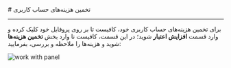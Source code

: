 

<Layout>
<Head>
<title>مستندات تخمین هزینه‌های حساب - لیارا</title>
<meta property="og:title" content="مستندات خدمات رایانش ابری لیارا" />
<meta property="og:description" content="مستندات مربوط به نحوه تخمین هزینه‌های حساب در پنل کاربری لیارا"  />
</Head>
# تخمین هزینه‌های حساب کاربری
<hr className="mb-2" />


برای تخمین هزینه‌های حساب کاربری خود، کافیست تا بر روی پروفایل خود کلیک کرده و وارد قسمت
**افزایش اعتبار** شوید؛
در این قسمت، کافیست تا وارد بخش **تخمین هزینه‌ها** شوید و هزینه‌ها را ملاحظه و بررسی، بفرمایید:

<div className="h-4" />
<img src="https://media.liara.ir/docs/estimate-cost.png" alt="work with panel"/>
<div className="h-4" />

</Layout>